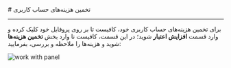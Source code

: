 

<Layout>
<Head>
<title>مستندات تخمین هزینه‌های حساب - لیارا</title>
<meta property="og:title" content="مستندات خدمات رایانش ابری لیارا" />
<meta property="og:description" content="مستندات مربوط به نحوه تخمین هزینه‌های حساب در پنل کاربری لیارا"  />
</Head>
# تخمین هزینه‌های حساب کاربری
<hr className="mb-2" />


برای تخمین هزینه‌های حساب کاربری خود، کافیست تا بر روی پروفایل خود کلیک کرده و وارد قسمت
**افزایش اعتبار** شوید؛
در این قسمت، کافیست تا وارد بخش **تخمین هزینه‌ها** شوید و هزینه‌ها را ملاحظه و بررسی، بفرمایید:

<div className="h-4" />
<img src="https://media.liara.ir/docs/estimate-cost.png" alt="work with panel"/>
<div className="h-4" />

</Layout>